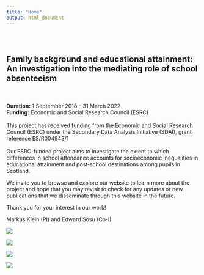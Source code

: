 ```yaml
---
title: "Home"
output: html_document
---
```


<style type="text/css">
.title {
  display: none;
}

#getting-started img {
  margin-right: 10px;
}

</style>

<div class="row" style="padding-top: 30px;">
<div class="col-sm-8">

# **Family background and educational attainment: An investigation into the mediating role of school absenteeism ** 

<br> <br>
**Duration:** 1 September 2018 – 31 March 2022  
**Funding:** Economic and Social Research Council (ESRC)  
\
This project has received funding from the Economic and Social Research Council (ESRC) under the Secondary Data Analysis Initiative (SDAI), grant reference ES/R004943/1\
\
Our ESRC-funded project aims to investigate the extent to which differences in school attendance accounts for socioeconomic inequalities in educational attainment and post-school destinations among pupils in Scotland.\

We invite you to browse and explore our website to learn more about the project and hope that you may revisit to check for any updates or new publications that we disseminate through this website in the future.\

Thank you for your interest in our work!\

Markus Klein (PI) and Edward Sosu (Co-I)\







</div>
<div class="col-sm-4">

<a href = "https://esrc.ukri.org/">
![](images/esrc.png)
</a>

<a href = "https://www.strath.ac.uk/">
![](images/strath.png)
</a>

<a href = "https://www.povertyalliance.org/">
![](images/povertyalliance.png)
</a>

<a href = "https://www.gtcs.org.uk/">
![](images/GTC.png)
</a>


</div>
